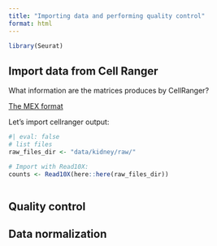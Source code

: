 ```yaml
---
title: "Importing data and performing quality control"
format: html
---
```


```r
library(Seurat)
```

## Import data from Cell Ranger

What information are the matrices produces by CellRanger? 

[The MEX format](https://kb.10xgenomics.com/hc/en-us/articles/115000794686-How-is-the-MEX-format-used-for-the-gene-barcode-matrices)

Let's import cellranger output:

```r
#| eval: false
# list files 
raw_files_dir <- "data/kidney/raw/"

# Import with Read10X:
counts <- Read10X(here::here(raw_files_dir))



```





## Quality control




## Data normalization
